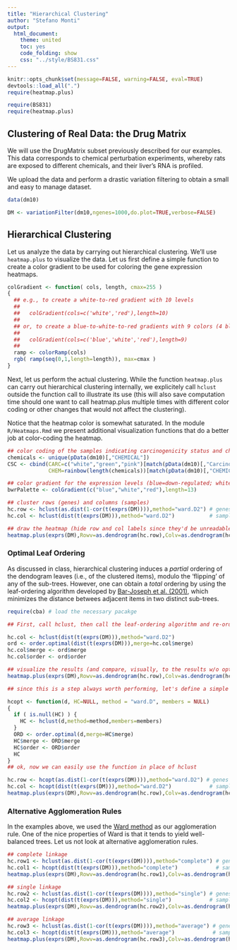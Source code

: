 ```yaml
---
title: "Hierarchical Clustering"
author: "Stefano Monti"
output:
  html_document:
    theme: united
    toc: yes
    code_folding: show
    css: "../style/BS831.css" 
---
```


```r
knitr::opts_chunk$set(message=FALSE, warning=FALSE, eval=TRUE)
devtools::load_all(".")
require(heatmap.plus)
```

```r
require(BS831)
require(heatmap.plus)
```

## Clustering of Real Data: the Drug Matrix 

We will use the DrugMatrix subset previously described for our
examples. This data corresponds to chemical perturbation experiments,
whereby rats are exposed to different chemicals, and their liver's RNA
is profiled.

We upload the data and perform a drastic variation filtering to obtain
a small and easy to manage dataset.

```r
data(dm10)

DM <- variationFilter(dm10,ngenes=1000,do.plot=TRUE,verbose=FALSE)
```

## Hierarchical Clustering

Let us analyze the data by carrying out hierarchical clustering. We'll
use `heatmap.plus` to visualize the data. Let us first
define a simple function to create a color gradient to be used for
coloring the gene expression heatmaps.

```r
colGradient <- function( cols, length, cmax=255 )
{
  ## e.g., to create a white-to-red gradient with 10 levels
  ##
  ##   colGradient(cols=c('white','red'),length=10)
  ##
  ## or, to create a blue-to-white-to-red gradients with 9 colors (4 blue's, white, 4 red's)
  ##
  ##   colGradient(cols=c('blue','white','red'),length=9)
  ##
  ramp <- colorRamp(cols)
  rgb( ramp(seq(0,1,length=length)), max=cmax )
}
```

Next, let us perform the actual clustering. While the function
`heatmap.plus` can carry out hierarchical clustering
internally, we explicitely call `hclust` outside the
function call to illustrate its use (this will also save computation
time should one want to call heatmap.plus multiple times with
different color coding or other changes that would not affect the
clustering).
 
Notice that the heatmap color is somewhat saturated. In the module
`R/Heatmaps.Rmd` we present additional visualization functions
that do a better job at color-coding the heatmap.

```r
## color coding of the samples indicating carcinogenicity status and chemical
chemicals <- unique(pData(dm10)[,"CHEMICAL"])
CSC <- cbind(CARC=c("white","green","pink")[match(pData(dm10)[,"Carcinogen_liv"],c(NA,"NON-CARC","CARCINOGEN"))],
             CHEM=rainbow(length(chemicals))[match(pData(dm10)[,"CHEMICAL"],chemicals)])

## color gradient for the expression levels (blue=down-regulated; white=neutral; red=up-regulated)
bwrPalette <- colGradient(c("blue","white","red"),length=13)

## cluster rows (genes) and columns (samples)
hc.row <- hclust(as.dist(1-cor(t(exprs(DM)))),method="ward.D2") # genes by correlation
hc.col <- hclust(dist(t(exprs(DM))),method="ward.D2")           # samples by euclidean distance (default)

## draw the heatmap (hide row and col labels since they'd be unreadable)
heatmap.plus(exprs(DM),Rowv=as.dendrogram(hc.row),Colv=as.dendrogram(hc.col),col=bwrPalette,ColSideColors=CSC,labCol=NA,labRow=NA)
```

### Optimal Leaf Ordering

As discussed in class, hierarchical clustering induces a _partial_
ordering of the dendogram leaves (i.e., of the clustered items),
modulo the 'flipping' of any of the sub-trees. However, one can obtain
a _total_ ordering by using the leaf-ordering algorithm developed by
<A
HREF="http://bioinformatics.oxfordjournals.org/content/19/9/1070">Bar-Joseph
et al. (2001)</A>, which minimizes the distance betwees adjacent items
in two distinct sub-trees.

```r
require(cba) # load the necessary pacakge

## First, call hclust, then call the leaf-ordering algorithm and re-order the dendrogram

hc.col <- hclust(dist(t(exprs(DM))),method="ward.D2")
ord <- order.optimal(dist(t(exprs(DM))),merge=hc.col$merge)
hc.col$merge <- ord$merge
hc.col$order <- ord$order

## visualize the results (and compare, visually, to the results w/o optimal leaf ordering above)
heatmap.plus(exprs(DM),Rowv=as.dendrogram(hc.row),Colv=as.dendrogram(hc.col),col=bwrPalette,ColSideColors=CSC,labCol=NA,labRow=NA)

## since this is a step always worth performing, let's define a simple function that implements the necessary steps

hcopt <- function(d, HC=NULL, method = "ward.D", members = NULL)
{
  if ( is.null(HC) ) { 
    HC <- hclust(d,method=method,members=members)
  }
  ORD <- order.optimal(d,merge=HC$merge)
  HC$merge <- ORD$merge
  HC$order <- ORD$order
  HC
}
## ok, now we can easily use the function in place of hclust

hc.row <- hcopt(as.dist(1-cor(t(exprs(DM)))),method="ward.D2") # genes by correlation
hc.col <- hcopt(dist(t(exprs(DM))),method="ward.D2")            # samples by euclidean distance (default)
heatmap.plus(exprs(DM),Rowv=as.dendrogram(hc.row),Colv=as.dendrogram(hc.col),col=bwrPalette,ColSideColors=CSC,labCol=NA,labRow=NA)
```

### Alternative Agglomeration Rules

In the examples above, we used the <A
HREF="https://en.wikipedia.org/wiki/Ward's_method">Ward method</A> as
our agglomeration rule. One of the nice properties of Ward is that it
tends to yield well-balanced trees. Let us not look at alternative
agglomeration rules.

```r
## complete linkage
hc.row1 <- hclust(as.dist(1-cor(t(exprs(DM)))),method="complete") # genes by correlation
hc.col1 <- hcopt(dist(t(exprs(DM))),method="complete")            # samples by euclidean distance (default)
heatmap.plus(exprs(DM),Rowv=as.dendrogram(hc.row1),Colv=as.dendrogram(hc.col1),col=bwrPalette,ColSideColors=CSC,labCol=NA,labRow=NA)

## single linkage
hc.row2 <- hclust(as.dist(1-cor(t(exprs(DM)))),method="single") # genes by correlation
hc.col2 <- hcopt(dist(t(exprs(DM))),method="single")            # samples by euclidean distance (default)
heatmap.plus(exprs(DM),Rowv=as.dendrogram(hc.row2),Colv=as.dendrogram(hc.col2),col=bwrPalette,ColSideColors=CSC,labCol=NA,labRow=NA)

## average linkage
hc.row3 <- hclust(as.dist(1-cor(t(exprs(DM)))),method="average") # genes by correlation
hc.col3 <- hcopt(dist(t(exprs(DM))),method="average")            # samples by euclidean distance (default)
heatmap.plus(exprs(DM),Rowv=as.dendrogram(hc.row3),Colv=as.dendrogram(hc.col3),col=bwrPalette,ColSideColors=CSC,labCol=NA,labRow=NA)
```
 
